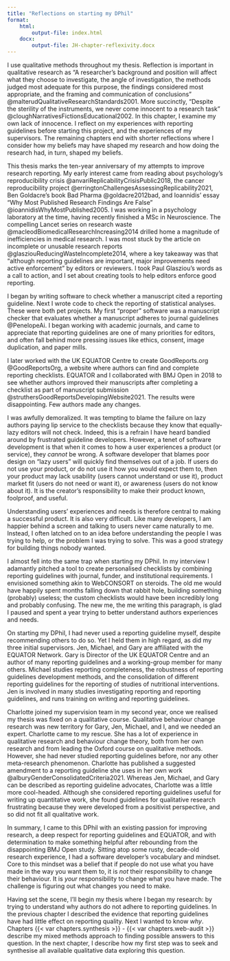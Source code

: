 ```yaml
---
title: "Reflections on starting my DPhil"
format: 
    html:
        output-file: index.html
    docx:
        output-file: JH-chapter-reflexivity.docx
---
```


I use qualitative methods throughout my thesis. Reflection is important in qualitative research as "A researcher's background and position will affect what they choose to investigate, the angle of investigation, the methods judged most adequate for this purpose, the findings considered most appropriate, and the framing and communication of conclusions" @malterudQualitativeResearchStandards2001. More succinctly, "Despite the sterility of the instruments, we never come innocent to a research task" @cloughNarrativesFictionsEducational2002. In this chapter, I examine my own lack of innocence. I reflect on my experiences with reporting guidelines before starting this project, and the experiences of my supervisors. The remaining chapters end with shorter reflections where I consider how my beliefs may have shaped my research and how doing the research had, in turn, shaped my beliefs.

This thesis marks the ten-year anniversary of my attempts to improve research reporting. My early interest came from reading about psychology's reproducibility crisis @anvariReplicabilityCrisisPublic2018, the cancer reproducibility project @erringtonChallengesAssessingReplicability2021, Ben Goldacre's book Bad Pharma @goldacre2012bad, and Ioannidis' essay "Why Most Published Research Findings Are False" @ioannidisWhyMostPublished2005. I was working in a psychology laboratory at the time, having recently finished a MSc in Neuroscience. The compelling Lancet series on research waste @macleodBiomedicalResearchIncreasing2014 drilled home a magnitude of inefficiencies in medical research. I was most stuck by the article on incomplete or unusable research reports @glasziouReducingWasteIncomplete2014, where a key takeaway was that "although reporting guidelines are important, major improvements need active enforcement" by editors or reviewers. I took Paul Glasziou's words as a call to action, and I set about creating tools to help editors enforce good reporting. 

I began by writing software to check whether a manuscript cited a reporting guideline. Next I wrote code to check the reporting of statistical analyses. These were both pet projects. My first "proper" software was a manuscript checker that evaluates whether a manuscript adheres to journal guidelines @PenelopeAi. I began working with academic journals, and came to appreciate that reporting guidelines are one of many priorities for editors, and often fall behind more pressing issues like ethics, consent, image duplication, and paper mills. 

I later worked with the UK EQUATOR Centre to create GoodReports.org @GoodReportsOrg, a website where authors can find and complete reporting checklists. EQUATOR and I collaborated with BMJ Open in 2018 to see whether authors improved their manuscripts after completing a checklist as part of manuscript submission @struthersGoodReportsDevelopingWebsite2021. The results were disappointing. Few authors made any changes. 

I was awfully demoralized. It was tempting to blame the failure on lazy authors paying lip service to the checklists because they know that equally-lazy editors will not check. Indeed, this is a refrain I have heard bandied around by frustrated guideline developers. However, a tenet of software development is that when it comes to how a user experiences a product (or service), they _cannot_ be wrong. A software developer that blames poor design on "lazy users" will quickly find themselves out of a job. If users do not use your product, or do not use it how you would expect them to, then your product may lack usability (users cannot understand or use it), product market fit (users do not need or want it), or awareness (users do not know about it). It is the creator's responsibility to make their product known, foolproof, and useful. 

Understanding users' experiences and needs is therefore central to making a successful product. It is also very difficult. Like many developers, I am happier behind a screen and talking to users never came naturally to me. Instead, I often latched on to an idea before understanding the people I was trying to help, or the problem I was trying to solve. This was a good strategy for building things nobody wanted.

<!-- 
Doing so, however, is not easy. As a software developer I rarely spoke to users and was happier behind a screen. I preferred to learn about usability through reading. I began considering usability heuristics automatically, if rudimentarily, in everything I built, but I rarely tested it with real people. 

Awareness belongs to the domain of marketing which never appealed to me. Every entrepreneurial book covers marketing 101, including lingo like _value proposition_ (a statement of benefit), _acquisition funnels_ (the buyer's process from awareness, through interest, intent, evaluation, to purchase), and _conversion optimization_ (increasing the percentage of users performing an action). I must have absorbed titbits despite my disinterest as I could write this paragraph easily enough. 

Product market fit, however, was always a black box to me. Books often quote Henry Ford's adage "If I had asked my customers what they wanted, they would have said a faster horse". The quote captures a complexity of product market fit; what people say they want (a faster horse) is not necessarily the best solution (a car). Teasing out product market fit from conversations is difficult and I never mastered it. Instead, I would quickly latch on to an idea before I had properly investigated the problem, even if the idea was a solution nobody needed nor wanted.  -->

I almost fell into the same trap when starting my DPhil. In my interview I adamantly pitched a tool to create personalised checklists by combining reporting guidelines with journal, funder, and institutional requirements. I envisioned something akin to WebCONSORT on steroids. The old me would have happily spent months falling down that rabbit hole, building something (probably) useless; the custom checklists would have been incredibly long and probably confusing. The new me, the me writing this paragraph, is glad I paused and spent a year trying to better understand authors experiences and needs.

On starting my DPhil, I had never used a reporting guideline myself, despite recommending others to do so. Yet I held them in high regard, as did my three initial supervisors. Jen, Michael, and Gary are affiliated with the EQUATOR Network. Gary is Director of the UK EQUATOR Centre and an author of many reporting guidelines and a working-group member for many others. Michael studies reporting completeness, the robustness of reporting guidelines development methods, and the consolidation of different reporting guidelines for the reporting of studies of nutritional interventions. Jen is involved in many studies investigating reporting and reporting guidelines, and runs training on writing and reporting guidelines.

Charlotte joined my supervision team in my second year, once we realised my thesis was fixed on a qualitative course. Qualitative behaviour change research was new territory for Gary, Jen, Michael, and I, and we needed an expert. Charlotte came to my rescue. She has a lot of experience in qualitative research and behaviour change theory, both from her own research and from leading the Oxford course on qualitative methods. However, she had never studied reporting guidelines before, nor any other meta-research phenomenon. Charlotte has published a suggested amendment to a reporting guideline she uses in her own work @alburyGenderConsolidatedCriteria2021. Whereas Jen, Michael, and Gary can be described as reporting guideline advocates, Charlotte was a little more cool-headed. Although she considered reporting guidelines useful for writing up quantitative work, she found guidelines for qualitative research frustrating because they were developed from a positivist perspective, and so did not fit all qualitative work.

In summary, I came to this DPhil with an existing passion for improving research, a deep respect for reporting guidelines and EQUATOR, and with determination to make something helpful after rebounding from the disappointing BMJ Open study. Sitting atop some rusty, decade-old research experience, I had a software developer's vocabulary and mindset. Core to this mindset was a belief that if people do not use what you have made in the way you want them to, it is _not_ their responsibility to change their behaviour. It is _your_ responsibility to change what you have made. The challenge is figuring out what changes you need to make. 

Having set the scene, I'll begin my thesis where I began my research: by trying to understand why authors do not adhere to reporting guidelines. In the previous chapter I described the evidence that reporting guidelines have had little effect on reporting quality. Next I wanted to know _why_. Chapters {{< var chapters.synthesis >}} - {{< var chapters.web-audit >}} describe my mixed methods approach to finding possible answers to this question. In the next chapter, I describe how my first step was to seek and synthesise all available qualitative data exploring this question. 